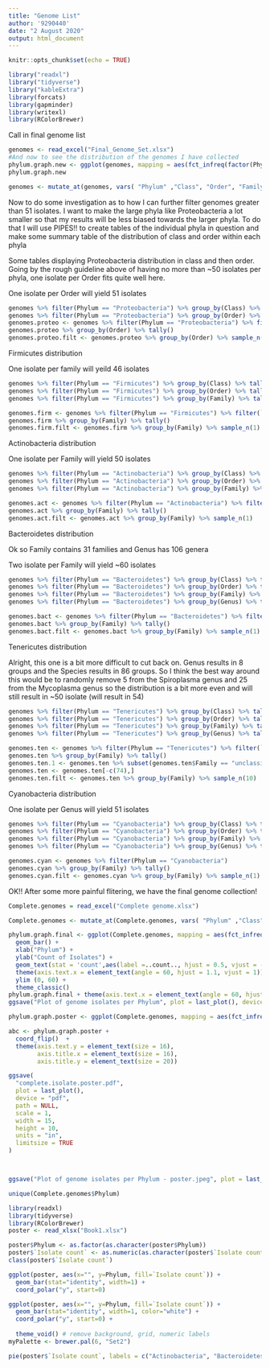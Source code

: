---
title: "Genome List"
author: '9290440'
date: "2 August 2020"
output: html_document
---

```{r setup, include=FALSE}
knitr::opts_chunk$set(echo = TRUE)
```

```{r}
library("readxl")
library("tidyverse")
library("kableExtra")
library(forcats)
library(gapminder)
library(writexl)
library(RColorBrewer)
```

Call in final genome list

```{r}
genomes <- read_excel("Final_Genome_Set.xlsx")
#And now to see the distribution of the genomes I have collected 
phylum.graph.new <- ggplot(genomes, mapping = aes(fct_infreq(factor(Phylum)))) + geom_bar() + coord_flip() + ggtitle("Count of Isolate Genomes for each Phylum") + xlab("Phylum") + ylab("Count of Isolates") + geom_text(stat = 'count',aes(label =..count.., hjust = 0.1))
phylum.graph.new

genomes <- mutate_at(genomes, vars( "Phylum" ,"Class", "Order", "Family", "Genus", "Species"), as.factor)
```

Now to do some investigation as to how I can further filter genomes greater than 51 isolates. I want to make the large phyla like Proteobacteria a lot smaller so that my results will be less biased towards the larger phyla. To do that I will use PIPES!! to create tables of the individual phyla in question and make some summary table of the distribution of class and order within each phyla

Some tables displaying Proteobacteria distribution in class and then order. Going by the rough guideline above of having no more than ~50 isolates per phyla, one isolate per Order fits quite well here.

One isolate per Order will yield 51 isolates

```{r}
genomes %>% filter(Phylum == "Proteobacteria") %>% group_by(Class) %>% tally()
genomes %>% filter(Phylum == "Proteobacteria") %>% group_by(Order) %>% tally() 
genomes.proteo <- genomes %>% filter(Phylum == "Proteobacteria") %>% filter(`Scaffold Count   * assembled` == 1)
genomes.proteo %>% group_by(Order) %>% tally()
genomes.proteo.filt <- genomes.proteo %>% group_by(Order) %>% sample_n(1)
```

Firmicutes distribution

One isolate per family will yeild 46 isolates

```{r}
genomes %>% filter(Phylum == "Firmicutes") %>% group_by(Class) %>% tally()
genomes %>% filter(Phylum == "Firmicutes") %>% group_by(Order) %>% tally()
genomes %>% filter(Phylum == "Firmicutes") %>% group_by(Family) %>% tally()

genomes.firm <- genomes %>% filter(Phylum == "Firmicutes") %>% filter(`Scaffold Count   * assembled` == 1)
genomes.firm %>% group_by(Family) %>% tally()
genomes.firm.filt <- genomes.firm %>% group_by(Family) %>% sample_n(1)
```

Actinobacteria distribution

One isolate per Family will yield 50 isolates

```{r}
genomes %>% filter(Phylum == "Actinobacteria") %>% group_by(Class) %>% tally()
genomes %>% filter(Phylum == "Actinobacteria") %>% group_by(Order) %>% tally()
genomes %>% filter(Phylum == "Actinobacteria") %>% group_by(Family) %>% tally()

genomes.act <- genomes %>% filter(Phylum == "Actinobacteria") %>% filter(`Scaffold Count   * assembled` == 1)
genomes.act %>% group_by(Family) %>% tally()
genomes.act.filt <- genomes.act %>% group_by(Family) %>% sample_n(1)
```

Bacteroidetes distribution

Ok so Family contains 31 families and Genus has 106 genera

Two isolate per Family will yield ~60 isolates

```{r}
genomes %>% filter(Phylum == "Bacteroidetes") %>% group_by(Class) %>% tally()
genomes %>% filter(Phylum == "Bacteroidetes") %>% group_by(Order) %>% tally()
genomes %>% filter(Phylum == "Bacteroidetes") %>% group_by(Family) %>% tally()
genomes %>% filter(Phylum == "Bacteroidetes") %>% group_by(Genus) %>% tally()

genomes.bact <- genomes %>% filter(Phylum == "Bacteroidetes") %>% filter(`Scaffold Count   * assembled` == 1)
genomes.bact %>% group_by(Family) %>% tally()
genomes.bact.filt <- genomes.bact %>% group_by(Family) %>% sample_n(1)
```

Tenericutes distribution

Alright, this one is a bit more difficult to cut back on. Genus results in 8 groups and the Species results in 86 groups. So I think the best way around this would be to randomly remove 5 from the Spiroplasma genus and 25 from the Mycoplasma genus so the distribution is a bit more even and will still result in ~50 isolate (will result in 54)

```{r}
genomes %>% filter(Phylum == "Tenericutes") %>% group_by(Class) %>% tally()
genomes %>% filter(Phylum == "Tenericutes") %>% group_by(Order) %>% tally()
genomes %>% filter(Phylum == "Tenericutes") %>% group_by(Family) %>% tally()
genomes %>% filter(Phylum == "Tenericutes") %>% group_by(Genus) %>% tally()

genomes.ten <- genomes %>% filter(Phylum == "Tenericutes") %>% filter(`Scaffold Count   * assembled` == 1)
genomes.ten %>% group_by(Family) %>% tally()
genomes.ten.1 <- genomes.ten %>% subset(genomes.ten$Family == "unclassified")
genomes.ten <- genomes.ten[-c(74),]
genomes.ten.filt <- genomes.ten %>% group_by(Family) %>% sample_n(10)
```

Cyanobacteria distribution

One isolate per Genus will yield 51 isolates

```{r}
genomes %>% filter(Phylum == "Cyanobacteria") %>% group_by(Class) %>% tally()
genomes %>% filter(Phylum == "Cyanobacteria") %>% group_by(Order) %>% tally()
genomes %>% filter(Phylum == "Cyanobacteria") %>% group_by(Family) %>% tally()
genomes %>% filter(Phylum == "Cyanobacteria") %>% group_by(Genus) %>% tally()

genomes.cyan <- genomes %>% filter(Phylum == "Cyanobacteria")
genomes.cyan %>% group_by(Family) %>% tally()
genomes.cyan.filt <- genomes.cyan %>% group_by(Family) %>% sample_n(1)
```

OK!! After some more painful flitering, we have the final genome collection!

```{r}
Complete.genomes = read_excel("Complete genome.xlsx")

Complete.genomes <- mutate_at(Complete.genomes, vars( "Phylum" ,"Class", "Order", "Family", "Genus", "Species"), as.factor)

phylum.graph.final <- ggplot(Complete.genomes, mapping = aes(fct_infreq(factor(Phylum)))) + 
  geom_bar() + 
  xlab("Phylum") + 
  ylab("Count of Isolates") + 
  geom_text(stat = 'count',aes(label =..count.., hjust = 0.5, vjust = -0.5)) + 
  theme(axis.text.x = element_text(angle = 60, hjust = 1.1, vjust = 1)) +
  ylim (0, 60) + 
  theme_classic()
phylum.graph.final + theme(axis.text.x = element_text(angle = 60, hjust = 1.1, vjust = 1))
ggsave("Plot of genome isolates per Phylum", plot = last_plot(), device = "pdf", width = 8, height = 11)

phylum.graph.poster <- ggplot(Complete.genomes, mapping = aes(fct_infreq(factor(Phylum)))) + geom_bar() + xlab("Phylum") + ylab("Count of Isolates") + geom_text(stat = 'count',aes(label =..count.., hjust = -0.5, vjust = 0.5, size = 40))  +ylim (0, 60) + theme_classic()

abc <- phylum.graph.poster + 
  coord_flip()  + 
  theme(axis.text.y = element_text(size = 16),
        axis.title.x = element_text(size = 16),
        axis.title.y = element_text(size = 20))

ggsave(
  "complete.isolate.poster.pdf",
  plot = last_plot(),
  device = "pdf",
  path = NULL,
  scale = 1,
  width = 15,
  height = 10,
  units = "in",
  limitsize = TRUE
)



ggsave("Plot of genome isolates per Phylum - poster.jpeg", plot = last_plot(), device = "jpeg", width = 3.8, height = 2.4)

unique(Complete.genomes$Phylum)

```


```{r}
library(readxl)
library(tidyverse)
library(RColorBrewer)
poster <- read_xlsx("Book1.xlsx")

poster$Phylum <- as.factor(as.character(poster$Phylum))
poster$`Isolate count` <- as.numeric(as.character(poster$`Isolate count`))
class(poster$`Isolate count`)

ggplot(poster, aes(x="", y=Phylum, fill=`Isolate count`)) +
  geom_bar(stat="identity", width=1) +
  coord_polar("y", start=0)

ggplot(poster, aes(x="", y=Phylum, fill=`Isolate count`)) +
  geom_bar(stat="identity", width=1, color="white") +
  coord_polar("y", start=0) +
  
  theme_void() # remove background, grid, numeric labels
myPalette <- brewer.pal(6, "Set2")

pie(poster$`Isolate count`, labels = c("Actinobacteria", "Bacteroidetes", "Cyanobacteria", "Firmicutes", "Proteobacteria", "Other 150 phylum"), col = myPalette, border = "white", clockwise = T )
```




